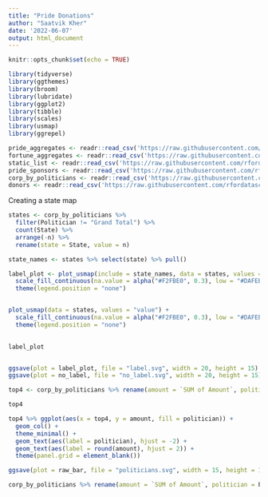 ```yaml
---
title: "Pride Donations"
author: "Saatvik Kher"
date: '2022-06-07'
output: html_document
---
```


```r
knitr::opts_chunk$set(echo = TRUE)

library(tidyverse)
library(ggthemes)
library(broom)
library(lubridate)
library(ggplot2)
library(tibble)
library(scales)
library(usmap)
library(ggrepel)

pride_aggregates <- readr::read_csv('https://raw.githubusercontent.com/rfordatascience/tidytuesday/master/data/2022/2022-06-07/pride_aggregates.csv')
fortune_aggregates <- readr::read_csv('https://raw.githubusercontent.com/rfordatascience/tidytuesday/master/data/2022/2022-06-07/fortune_aggregates.csv')
static_list <- readr::read_csv('https://raw.githubusercontent.com/rfordatascience/tidytuesday/master/data/2022/2022-06-07/static_list.csv')
pride_sponsors <- readr::read_csv('https://raw.githubusercontent.com/rfordatascience/tidytuesday/master/data/2022/2022-06-07/pride_sponsors.csv')
corp_by_politicians <- readr::read_csv('https://raw.githubusercontent.com/rfordatascience/tidytuesday/master/data/2022/2022-06-07/corp_by_politician.csv')
donors <- readr::read_csv('https://raw.githubusercontent.com/rfordatascience/tidytuesday/master/data/2022/2022-06-07/donors.csv')

```


Creating a state map

```r
states <- corp_by_politicians %>% 
  filter(Politician != "Grand Total") %>%
  count(State) %>%
  arrange(-n) %>%
  rename(state = State, value = n) 

state_names <- states %>% select(state) %>% pull()

label_plot <- plot_usmap(include = state_names, data = states, values = "value", labels = TRUE) +
  scale_fill_continuous(na.value = alpha("#F2FBE0", 0.3), low = "#DAFEB7", high = "#758757") +
  theme(legend.position = "none")


plot_usmap(data = states, values = "value") +
  scale_fill_continuous(na.value = alpha("#F2FBE0", 0.3), low = "#DAFEB7", high = "#758757") +
  theme(legend.position = "none")
  

label_plot


ggsave(plot = label_plot, file = "label.svg", width = 20, height = 15)
ggsave(plot = no_label, file = "no_label.svg", width = 20, height = 15)
```



```r
top4 <- corp_by_politicians %>% rename(amount = `SUM of Amount`, politician = Politician) %>% arrange(-amount) %>% filter(politician != "Grand Total") %>% slice(1:4) %>% select(politician, amount) %>% mutate(top4 = "top4")

top4

top4 %>% ggplot(aes(x = top4, y = amount, fill = politician)) +
  geom_col() +
  theme_minimal() +
  geom_text(aes(label = politician), hjust = -2) +
  geom_text(aes(label = round(amount), hjust = 2)) +
  theme(panel.grid = element_blank())

ggsave(plot = raw_bar, file = "politicians.svg", width = 15, height = 15)
```


```r
corp_by_politicians %>% rename(amount = `SUM of Amount`, politician = Politician) %>% arrange(-amount) %>% filter(politician != "Grand Total") %>% slice(1:4) %>% select(politician, amount) %>% mutate(top4 = "top4") %>% arrange(amount) %>% select(politician) %>% pull()
```



